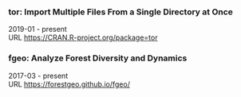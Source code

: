 ### tor: Import Multiple Files From a Single Directory at Once

2019-01 - present  
URL <https://CRAN.R-project.org/package=tor>  

### fgeo: Analyze Forest Diversity and Dynamics

2017-03 - present  
URL <https://forestgeo.github.io/fgeo/>  
